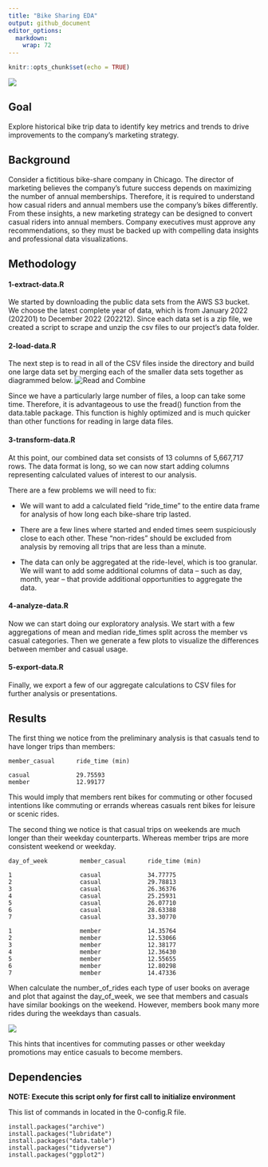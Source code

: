 ```yaml
---
title: "Bike Sharing EDA"
output: github_document
editor_options: 
  markdown: 
    wrap: 72
---
```


```r
knitr::opts_chunk$set(echo = TRUE)
```

![](figs\bike6.jpg)

## Goal

Explore historical bike trip data to identify key metrics and trends to
drive improvements to the company's marketing strategy.

## Background

Consider a fictitious bike-share company in Chicago. The director of
marketing believes the company's future success depends on maximizing
the number of annual memberships. Therefore, it is required to
understand how casual riders and annual members use the company's bikes
differently. From these insights, a new marketing strategy can be
designed to convert casual riders into annual members. Company
executives must approve any recommendations, so they must be backed up
with compelling data insights and professional data visualizations.

## Methodology

#### 1-extract-data.R

We started by downloading the public data sets from the AWS S3 bucket.
We choose the latest complete year of data, which is from January 2022
(202201) to December 2022 (202212). Since each data set is a zip file,
we created a script to scrape and unzip the csv files to our project's
data folder.

#### 2-load-data.R

The next step is to read in all of the CSV files inside the directory
and build one large data set by merging each of the smaller data sets
together as diagrammed below. ![Read and Combine](figs\map_dfr.png)

Since we have a particularly large number of files, a loop can take some
time. Therefore, it is advantageous to use the fread() function from the
data.table package. This function is highly optimized and is much
quicker than other functions for reading in large data files.

#### 3-transform-data.R

At this point, our combined data set consists of 13 columns of 5,667,717
rows. The data format is long, so we can now start adding columns
representing calculated values of interest to our analysis.

There are a few problems we will need to fix:

-   We will want to add a calculated field "ride_time" to the entire
    data frame for analysis of how long each bike-share trip lasted.

-   There are a few lines where started and ended times seem
    suspiciously close to each other. These "non-rides" should be
    excluded from analysis by removing all trips that are less than a
    minute.

-   The data can only be aggregated at the ride-level, which is too
    granular. We will want to add some additional columns of data --
    such as day, month, year -- that provide additional opportunities to
    aggregate the data.

#### 4-analyze-data.R

Now we can start doing our exploratory analysis. We start with a few
aggregations of mean and median ride_times split across the member vs
casual categories. Then we generate a few plots to visualize the
differences between member and casual usage.

#### 5-export-data.R

Finally, we export a few of our aggregate calculations to CSV files for
further analysis or presentations.

## Results

The first thing we notice from the preliminary analysis is that casuals
tend to have longer trips than members:

```         
member_casual      ride_time (min)

casual             29.75593
member             12.99177
```

This would imply that members rent bikes for commuting or other focused
intentions like commuting or errands whereas casuals rent bikes for
leisure or scenic rides.

The second thing we notice is that casual trips on weekends are much
longer than their weekday counterparts. Whereas member trips are more
consistent weekend or weekday.

```         
day_of_week         member_casual      ride_time (min)

1                   casual             34.77775
2                   casual             29.78813
3                   casual             26.36376
4                   casual             25.25931 
5                   casual             26.07710 
6                   casual             28.63388 
7                   casual             33.30770 

1                   member             14.35764 
2                   member             12.53066
3                   member             12.38177 
4                   member             12.36430 
5                   member             12.55655 
6                   member             12.80298 
7                   member             14.47336
```

When calculate the number_of_rides each type of user books on average
and plot that against the day_of_week, we see that members and casuals
have similar bookings on the weekend. However, members book many more
rides during the weekdays than casuals.

![](figs/rides_vs_weekday.png)

This hints that incentives for commuting passes or other weekday
promotions may entice casuals to become members.

## Dependencies

**NOTE: Execute this script only for first call to initialize
environment**

This list of commands in located in the 0-config.R file.

```         
install.packages("archive")
install.packages("lubridate")
install.packages("data.table")
install.packages("tidyverse")
install.packages("ggplot2")
```
